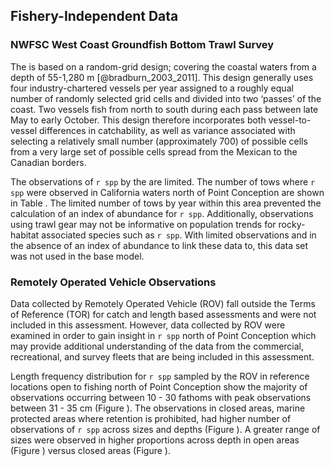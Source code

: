 ## Fishery-Independent Data

### NWFSC West Coast Groundfish Bottom Trawl Survey

The \Gls{s-wcgbt} is based on a random-grid design; covering the coastal waters from a depth of 55-1,280 m [@bradburn_2003_2011]. This design generally uses four industry-chartered vessels per year assigned to a roughly equal number of randomly selected grid cells and divided into two 'passes' of the coast. Two vessels fish from north to south during each pass between late May to early October. This design therefore incorporates both vessel-to-vessel differences in catchability, as well as variance associated with selecting a relatively small number (approximately 700) of possible cells from a very large set of possible cells spread from the Mexican to the Canadian borders.

The observations of `r spp` by the \Gls{s-wcgbt} are limited.  The number of tows where `r spp` were observed in California waters north of Point Conception are shown in Table \ref{tab:wcgbts-len}.  The limited number of tows by year within this area prevented the calculation of an index of abundance for `r spp`. Additionally, observations using trawl gear may not be informative on population trends for rocky-habitat associated species such as `r spp`.  With limited observations and in the absence of an index of abundance to link these data to, this data set was not used in the base model.

### Remotely Operated Vehicle Observations

Data collected by Remotely Operated Vehicle (ROV) fall outside the Terms of Reference (TOR) for catch and length based assessments and were not included in this assessment.  However, data collected by ROV were examined in order to gain insight in `r spp` north of Point Conception which may provide additional understanding of the data from the commercial, recreational, and survey fleets that are being included in this assessment. 

Length frequency distribution for `r spp` sampled by the ROV in reference locations open to fishing north of Point Conception show the majority of observations occurring between 10 - 30 fathoms with peak observations between 31 - 35 cm (Figure \ref{fig:rov-open}). The observations in closed areas, marine protected areas where retention is prohibited, had higher number of observations of `r spp` across sizes and depths (Figure \ref{fig:rov-mpa}). A greater range of sizes were observed in higher proportions across depth in open areas (Figure \ref{fig:rov-percent-open}) versus closed areas (Figure \ref{fig:rov-percent-mpa}). 

